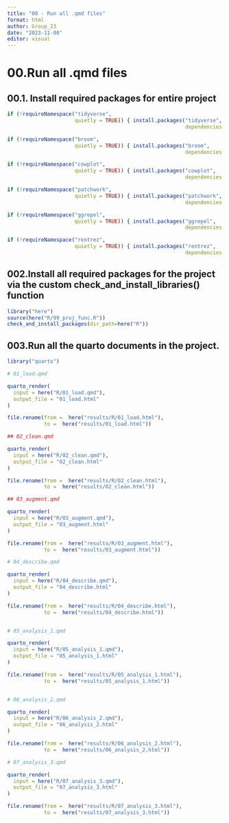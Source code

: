```yaml
---
title: "00 - Run all .qmd files"
format: html
author: Group_23
date: "2023-11-08"
editor: visual
---
```


# 00.Run all .qmd files

## 00.1. Install required packages for entire project

```r
if (!requireNamespace("tidyverse", 
                      quietly = TRUE)) { install.packages("tidyverse", 
                                                          dependencies = TRUE) }

if (!requireNamespace("broom", 
                      quietly = TRUE)) { install.packages("broom", 
                                                          dependencies = TRUE) }

if (!requireNamespace("cowplot", 
                      quietly = TRUE)) { install.packages("cowplot", 
                                                          dependencies = TRUE) }

if (!requireNamespace("patchwork", 
                      quietly = TRUE)) { install.packages("patchwork", 
                                                          dependencies = TRUE) }

if (!requireNamespace("ggrepel", 
                      quietly = TRUE)) { install.packages("ggrepel", 
                                                          dependencies = TRUE) }

if (!requireNamespace("rentrez", 
                      quietly = TRUE)) { install.packages("rentrez", 
                                                          dependencies = TRUE) }

```

## 002.Install all required packages for the project via the custom check_and_install_libraries() function

```r
library("here")
source(here("R/99_proj_func.R"))
check_and_install_packages(dir_path=here("R"))
```

## 003.Run all the quarto documents in the project.

```r
library("quarto")
```

```r

# 01_load.qmd

quarto_render(
  input = here("R/01_load.qmd"),
  output_file = "01_load.html"
)

file.rename(from =  here("results/R/01_load.html"),
            to =  here("results/01_load.html"))

## 02_clean.qmd

quarto_render(
  input = here("R/02_clean.qmd"),
  output_file = "02_clean.html"
)

file.rename(from =  here("results/R/02_clean.html"),
            to =  here("results/02_clean.html"))

## 03_augment.qmd

quarto_render(
  input = here("R/03_augment.qmd"),
  output_file = "03_augment.html"
)

file.rename(from =  here("results/R/03_augment.html"),
            to =  here("results/03_augment.html"))

# 04_describe.qmd

quarto_render(
  input = here("R/04_describe.qmd"),
  output_file = "04_describe.html"
)

file.rename(from =  here("results/R/04_describe.html"),
            to =  here("results/04_describe.html"))


# 05_analysis_1.qmd

quarto_render(
  input = here("R/05_analysis_1.qmd"),
  output_file = "05_analysis_1.html"
)

file.rename(from =  here("results/R/05_analysis_1.html"),
            to =  here("results/05_analysis_1.html"))


# 06_analysis_2.qmd

quarto_render(
  input = here("R/06_analysis_2.qmd"),
  output_file = "06_analysis_2.html"
)

file.rename(from =  here("results/R/06_analysis_2.html"),
            to =  here("results/06_analysis_2.html"))

# 07_analysis_3.qmd

quarto_render(
  input = here("R/07_analysis_3.qmd"),
  output_file = "07_analysis_3.html"
)

file.rename(from =  here("results/R/07_analysis_3.html"),
            to =  here("results/07_analysis_3.html"))


```
